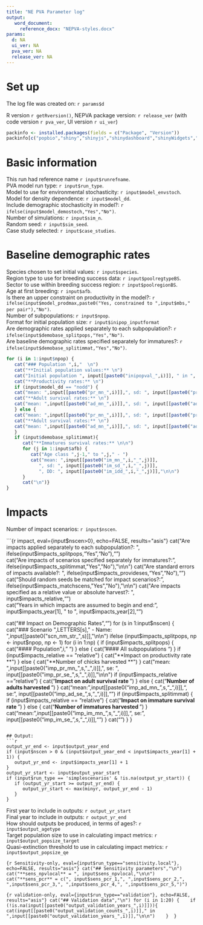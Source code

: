 ```yaml
---
title: "NE PVA Parameter log"
output: 
   word_document:
     reference_docx: "NEPVA-styles.docx"
params: 
  d: NA
  ui_ver: NA
  pva_ver: NA
  release_ver: NA
---
```


# Set up 
The log file was created on: `r params$d`  

R version `r getRversion()`, NEPVA package version: `r release_ver` (with code version `r pva_ver`, UI version `r ui_ver`)

```r
packinfo <- installed.packages(fields = c("Package", "Version"))
packinfo[c("popbio","shiny","shinyjs","shinydashboard","shinyWidgets","DT","plotly","rmarkdown","dplyr","tidyr"),c("Package", "Version")]
```

# Basic information
This run had reference name `r input$runrefname`.  
PVA model run type: `r input$run_type`.      
Model to use for environmental stochasticity: `r input$model_envstoch`.    
Model for density dependence: `r input$model_dd`.    
Include demographic stochasticity in model?: `r ifelse(input$model_demostoch,"Yes","No")`.   
Number of simulations: `r input$sim_n`.      
Random seed: `r input$sim_seed`.    
Case study selected: `r input$case_studies`.  

# Baseline demographic rates
Species chosen to set initial values: `r input$species`.    
Region type to use for breeding success data: `r input$poolregtypeBS`.   
Sector to use within breeding success region: `r input$poolregionBS`.  
Age at first breeding: `r input$afb`.    
Is there an upper constraint on productivity in the model?: `r ifelse(input$model_prodmax,paste0("Yes, constrained to ",input$mbs," per pair"),"No")`.      
Number of subpopulations: `r input$npop`.    
Format for initial population size: `r input$inipop_inputformat`  
Are demographic rates applied separately to each subpopulation?: `r ifelse(input$demobase_splitpops,"Yes","No")`.    
Are baseline demographic rates specified separately for immatures?: `r ifelse(input$demobase_splitimmat,"Yes","No")`.    

```r
for (i in 1:input$npop) {
   cat("### Population ",i,"  \n")
   cat("**Initial population values:** \n")
   cat("Initial population ", input[[paste0("inipopval_",i)]], " in ", input[[paste0("inipopyrs_",i)]],"\n\n")
   cat("**Productivity rates:** \n")
   if (input$model_dd == "nodd") {
   cat("mean: ",input[[paste0("pr_mn_",i)]],", sd: ", input[[paste0("pr_sd_",i)]], "\n\n")
   cat("**Adult survival rates:** \n")
   cat("mean: ",input[[paste0("ad_mn_",i)]],", sd: ", input[[paste0("ad_sd_",i)]], "\n\n")
   } else {
   cat("mean: ",input[[paste0("pr_mn_",i)]],", sd: ", input[[paste0("pr_sd_",i)]], ", DD:", input[[paste0("pr_idd_",i)]],"\n\n")
   cat("**Adult survival rates:** \n")
   cat("mean: ",input[[paste0("ad_mn_",i)]],", sd: ", input[[paste0("ad_sd_",i)]], ", DD:", input[[paste0("ad_idd_",i)]],"\n\n")
   }
   if (input$demobase_splitimmat){
      cat("**Immatures survival rates:** \n\n")
      for (j in 1:input$afb) {
         cat("Age class ",j-1," to ",j," - ")
         cat("mean: ",input[[paste0("im_mn_",i,"_",j)]],
            ", sd: ", input[[paste0("im_sd_",i,"_",j)]], 
            ", DD: ", input[[paste0("im_idd_",i,"_",j)]],"\n\n")
      }
      cat("\n")}
}
```

# Impacts
Number of impact scenarios: `r input$nscen`.    

```{r impact, eval={input$nscen>0}, echo=FALSE, results="asis"}
cat("Are impacts applied separately to each subpopulation?: ", ifelse(input$impacts_splitpops,"Yes","No"),"\n\n")   
cat("Are impacts of scenarios specified separately for immatures?: ", ifelse(input$impacts_splitimmat,"Yes","No"),"\n\n")    
cat("Are standard errors of impacts available?: ", ifelse(input$impacts_provideses,"Yes","No"),"\n\n")    
cat("Should random seeds be matched for impact scenarios?: ", ifelse(input$impacts_matchscens,"Yes","No"),"\n\n")    
cat("Are impacts specified as a relative value or absolute harvest?: ", input$impacts_relative,"\n\n")    
cat("Years in which impacts are assumed to begin and end: ", input$impacts_year[1], " to ", input$impacts_year[2],"\n\n")   

cat("## Impact on Demographic Rates","\n\n")
 for (s in 1:input$nscen) {
   cat("### Scenario ",LETTERS[s]," - Name: ",input[[paste0("scn_nm_str_",s)]],"\n\n")
   ifelse (input$impacts_splitpops, np <- input$npop, np <- 1)
   for (i in 1:np) {
      if (input$impacts_splitpops) {
         cat("#### Population ",i,"  \n")
      } else {
         cat("#### All subpopulations \n") 
      } 
      if (input$impacts_relative == "relative") {
         cat("**Impact on productivity rate **")
      } else {
         cat("**Number of chicks harvested **")
      }
      cat("mean: ",input[[paste0("imp_pr_mn_",s,"_",i)]],", se: ", input[[paste0("imp_pr_se_",s,"_",i)]],"\n\n")
      if (input$impacts_relative == "relative") {
         cat("**Impact on adult survival rate **")
      } else {
         cat("**Number of adults harvested **")
      }
      cat("mean: ",input[[paste0("imp_ad_mn_",s,"_",i)]],", se: ", input[[paste0("imp_ad_se_",s,"_",i)]],"\n\n")
      if (input$impacts_splitimmat) {
         if (input$impacts_relative == "relative") {
            cat("**Impact on immature survival rate **")
         } else {
            cat("**Number of immatures harvested **")
         }
         cat("mean: ",input[[paste0("imp_im_mn_",s,"_",i)]],", se: ", input[[paste0("imp_im_se_",s,"_",i)]],"\n\n")
      }
      cat("\n")
   }
}
```

## Output:
```r
output_yr_end <- input$output_year_end
if (input$nscen > 0 & (input$output_year_end < input$impacts_year[1] + 1)) {
   output_yr_end <- input$impacts_year[1] + 1
}
output_yr_start <- input$output_year_start
if (input$run_type == 'simplescenarios' & !is.na(output_yr_start)) {
   if (output_yr_start >= output_yr_end) {
      output_yr_start <- max(minyr, output_yr_end - 1)
   }
}

```
First year to include in outputs: `r output_yr_start`    
Final year to include in outputs: `r output_yr_end`    
How should outputs be produced, in terms of ages?: `r input$output_agetype`    
Target population size to use in calculating impact metrics: `r input$output_popsize_target`    
Quasi-extinction threshold to use in calculating impact metrics: `r input$output_popsize_qe`    

```{r Sensitivity-only, eval={input$run_type=="sensitivity.local"}, echo=FALSE, results="asis"}
cat("## Sensitivity parameters","\n")
cat("**sens_npvlocal** = ", input$sens_npvlocal,"\n\n")
cat("**sens_pcr** = c(", input$sens_pcr_1,", ",input$sens_pcr_2,", ",input$sens_pcr_3,", ",input$sens_pcr_4,", ",input$sens_pcr_5,")")
```


```{r validation-only, eval={input$run_type=="validation"}, echo=FALSE, results="asis"}
cat("## Validation data","\n")
for (i in 1:20) {
   if (!is.na(input[[paste0("output_validation_years_",i)]])){
      cat(input[[paste0("output_validation_counts_",i)]]," in ",input[[paste0("output_validation_years_",i)]],"\n\n")
   } 
}
```

